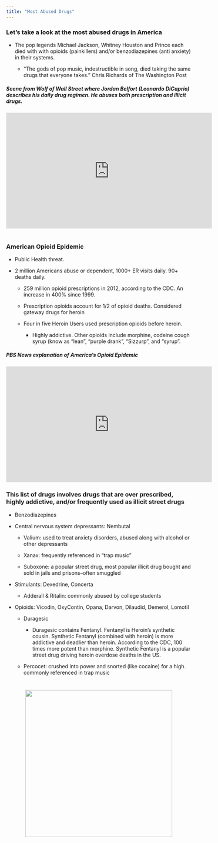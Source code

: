 ```yaml
---
title: "Most Abused Drugs"
---
```

### Let's take a look at the most abused drugs in America
 
  + The pop legends Michael Jackson, Whitney Houston and Prince each died with with opioids (painkillers) and/or benzodiazepines (anti anxiety) in their systems. 
    
    + "The gods of pop music, indestructible in song, died taking the same drugs that everyone takes." Chris Richards of The Washington Post

##### Scene from Wolf of Wall Street where Jordan Belfort (Leonardo DiCaprio) describes his daily drug regimen. He abuses both prescription and illicit drugs.
<div style="text-align:center"><iframe width="560" height="315" src="https://www.youtube.com/embed/-UTSqg4sqlU?start=00&end=30" frameborder="0" gesture="media" allow="encrypted-media" allowfullscreen></iframe></div>
#
#
### American Opioid Epidemic
  
  + Public Health threat. 
    
  + 2 million Americans abuse or dependent, 1000+ ER visits daily. 90+ deaths daily.
      
    + 259 million opioid prescriptions in 2012, according to the CDC. An increase in 400% since 1999.
    + Prescription opioids account for 1/2 of opioid deaths. Considered gateway drugs for heroin
      
    + Four in five Heroin Users used prescription opioids before heroin.
      
      + Highly addictive. Other opioids include morphine, codeine cough syrup (know as "lean", "purple drank", "Sizzurp", and "syrup".


##### PBS News explanation of America's Opioid Epidemic
<div style="text-align:center"><iframe width="560" height="315" src="https://www.youtube.com/embed/GOsWnVtGU10" frameborder="0" gesture="media" allow="encrypted-media" allowfullscreen></iframe></div>


### This list of drugs involves drugs that are over prescribed, highly addictive, and/or frequently used as illicit street drugs
    
  + Benzodiazepines
    
  + Central nervous system depressants: Nembutal
      
      + Valium: used to treat anxiety disorders, abused along with alcohol or other depressants
      
      + Xanax: frequently referenced in "trap music"
      
      + Suboxone: a popular street drug, most popular illicit drug bought and sold in jails and prisons--often smuggled
    
  + Stimulants: Dexedrine, Concerta
      
      + Adderall & Ritalin: commonly abused by college students
        
  + Opioids: Vicodin, OxyContin, Opana, Darvon, Dilaudid, Demerol, Lomotil
    
       + Duragesic
      
          + Duragesic contains Fentanyl. Fentanyl is Heroin's synthetic cousin. Synthetic Fentanyl (combined with heroin) is more addictive and deadlier than heroin. According to the CDC, 100 times more potent than morphine. Synthetic Fentanyl is a popular street drug driving heroin overdose deaths in the US.
      
      + Percocet: crushed into power and snorted (like cocaine) for a high. commonly referenced in trap music
      
#
#
<div style="text-align:center"><img src= "https://s.yimg.com/ny/api/res/1.2/eKIGuvXPClS9YFsw5WwbzA--/YXBwaWQ9aGlnaGxhbmRlcjtzbT0xO3c9NjMw/http://l.yimg.com/os/publish-images/news/2016-06-10/fb616ba0-2f25-11e6-8be1-491c4be5b4e9_GOODOpiod_Slide_1-2-.gif" height="400"/></div>    
    
